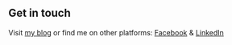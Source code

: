 ## Get in touch

Visit [my blog](https://nextjs-blog-rho-inky-20.vercel.app/) or find me on other platforms: [Facebook](https://web.facebook.com/ice.bear.1984) & [LinkedIn](https://www.linkedin.com/in/shahriar-shatil-90715a225/)
